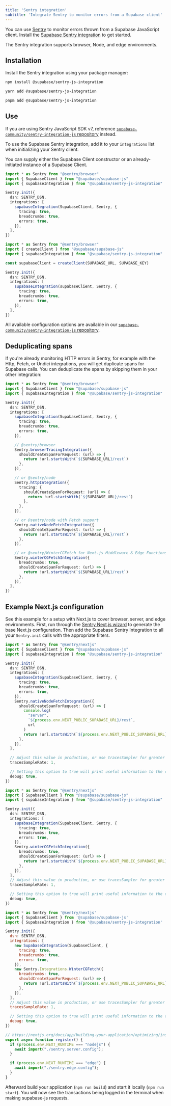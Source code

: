 ```yaml
---
title: 'Sentry integration'
subtitle: 'Integrate Sentry to monitor errors from a Supabase client'
---
```


You can use [Sentry](https://sentry.io/welcome/) to monitor errors thrown from a Supabase JavaScript client. Install the [Supabase Sentry integration](https://github.com/supabase-community/sentry-integration-js) to get started.

The Sentry integration supports browser, Node, and edge environments.

## Installation

Install the Sentry integration using your package manager:

<Tabs scrollable queryGroup="package-manager" defaultActiveId="npm" type="underlined" size="small" >

<TabPanel id="npm" label="npm">

```sh
npm install @supabase/sentry-js-integration
```

</TabPanel>

<TabPanel id="yarn" label="yarn">

```sh
yarn add @supabase/sentry-js-integration
```

</TabPanel>

<TabPanel id="pnpm" label="pnpm">

```sh
pnpm add @supabase/sentry-js-integration
```

</TabPanel>

</Tabs>

## Use

<Admonition type='note'>

If you are using Sentry JavaScript SDK v7, reference [`supabase-community/sentry-integration-js` repository](https://github.com/supabase-community/sentry-integration-js/blob/master/README-7v.md) instead.

</Admonition>

To use the Supabase Sentry integration, add it to your `integrations` list when initializing your Sentry client.

You can supply either the Supabase Client constructor or an already-initiated instance of a Supabase Client.

<Tabs scrollable defaultActiveId="constructor" type="underlined" size="small">

<TabPanel id="constructor" label="With constructor">

```ts
import * as Sentry from "@sentry/browser"
import { SupabaseClient } from "@supabase/supabase-js"
import { supabaseIntegration } from "@supabase/sentry-js-integration"

Sentry.init({
  dsn: SENTRY_DSN,
  integrations: [
    supabaseIntegration(SupabaseClient, Sentry, {
      tracing: true,
      breadcrumbs: true,
      errors: true,
    }),
  ],
})
```

</TabPanel>

<TabPanel id="instance" label="With instance">

```ts
import * as Sentry from "@sentry/browser"
import { createClient } from "@supabase/supabase-js"
import { supabaseIntegration } from "@supabase/sentry-js-integration"

const supabaseClient = createClient(SUPABASE_URL, SUPABASE_KEY)

Sentry.init({
  dsn: SENTRY_DSN,
  integrations: [
    supabaseIntegration(supabaseClient, Sentry, {
      tracing: true,
      breadcrumbs: true,
      errors: true,
    }),
  ],
})
```

</TabPanel>

</Tabs>

All available configuration options are available in our [`supabase-community/sentry-integration-js` repository](https://github.com/supabase-community/sentry-integration-js/blob/master/README.md#options).

## Deduplicating spans

If you're already monitoring HTTP errors in Sentry, for example with the Http, Fetch, or Undici integrations, you will get duplicate spans for Supabase calls. You can deduplicate the spans by skipping them in your other integration:

```ts
import * as Sentry from "@sentry/browser"
import { SupabaseClient } from "@supabase/supabase-js"
import { supabaseIntegration } from "@supabase/sentry-js-integration"

Sentry.init({
  dsn: SENTRY_DSN,
  integrations: [
    supabaseIntegration(SupabaseClient, Sentry, {
      tracing: true,
      breadcrumbs: true,
      errors: true,
    }),

    // @sentry/browser
    Sentry.browserTracingIntegration({
      shouldCreateSpanForRequest: (url) => {
        return !url.startsWith(`${SUPABASE_URL}/rest`)
      },
    }),

    // or @sentry/node
    Sentry.httpIntegration({
      tracing: {
        shouldCreateSpanForRequest: (url) => {
          return !url.startsWith(`${SUPABASE_URL}/rest`)
        },
      },
    }),

    // or @sentry/node with Fetch support
    Sentry.nativeNodeFetchIntegration({
      shouldCreateSpanForRequest: (url) => {
        return !url.startsWith(`${SUPABASE_URL}/rest`)
      },
    }),

    // or @sentry/WinterCGFetch for Next.js Middleware & Edge Functions
    Sentry.winterCGFetchIntegration({
      breadcrumbs: true,
      shouldCreateSpanForRequest: (url) => {
        return !url.startsWith(`${SUPABASE_URL}/rest`)
      },
    }),
  ],
})
```

## Example Next.js configuration

See this example for a setup with Next.js to cover browser, server, and edge environments. First, run through the [Sentry Next.js wizard](https://docs.sentry.io/platforms/javascript/guides/nextjs/#install) to generate the base Next.js configuration. Then add the Supabase Sentry Integration to all your `Sentry.init` calls with the appropriate filters.

<Tabs scrollable defaultActiveId="browser" type="underlined" size="small">

<TabPanel id="browser" label="Browser">

```ts sentry.client.config.ts
import * as Sentry from "@sentry/nextjs"
import { SupabaseClient } from "@supabase/supabase-js"
import { supabaseIntegration } from "@supabase/sentry-js-integration"

Sentry.init({
  dsn: SENTRY_DSN,
  integrations: [
    supabaseIntegration(SupabaseClient, Sentry, {
      tracing: true,
      breadcrumbs: true,
      errors: true,
    }),
    Sentry.nativeNodeFetchIntegration({
      shouldCreateSpanForRequest: (url) => {
        console.log(
          "server",
          `${process.env.NEXT_PUBLIC_SUPABASE_URL}/rest`,
          url
        )
        return !url.startsWith(`${process.env.NEXT_PUBLIC_SUPABASE_URL}/rest`)
      },
    }),
  ],

  // Adjust this value in production, or use tracesSampler for greater control
  tracesSampleRate: 1,

  // Setting this option to true will print useful information to the console while you're setting up Sentry.
  debug: true,
})
```

</TabPanel>

<TabPanel id="server" label="Server">

```ts sentry.server.config.ts
import * as Sentry from "@sentry/nextjs"
import { SupabaseClient } from "@supabase/supabase-js"
import { supabaseIntegration } from "@supabase/sentry-js-integration"

Sentry.init({
  dsn: SENTRY_DSN,
  integrations: [
    supabaseIntegration(SupabaseClient, Sentry, {
      tracing: true,
      breadcrumbs: true,
      errors: true,
    }),
    Sentry.winterCGFetchIntegration({
      breadcrumbs: true,
      shouldCreateSpanForRequest: (url) => {
        return !url.startsWith(`${process.env.NEXT_PUBLIC_SUPABASE_URL}/rest`)
      },
    }),
  ],
  // Adjust this value in production, or use tracesSampler for greater control
  tracesSampleRate: 1,

  // Setting this option to true will print useful information to the console while you're setting up Sentry.
  debug: true,
})
```

</TabPanel>

<TabPanel id="edge" label="Middleware & Edge">

```js sentry.edge.config.ts
import * as Sentry from '@sentry/nextjs'
import { SupabaseClient } from '@supabase/supabase-js'
import { SupabaseIntegration } from '@supabase/sentry-js-integration'

Sentry.init({
  dsn: SENTRY_DSN,
  integrations: [
    new SupabaseIntegration(SupabaseClient, {
      tracing: true,
      breadcrumbs: true,
      errors: true,
    }),
    new Sentry.Integrations.WinterCGFetch({
      breadcrumbs: true,
      shouldCreateSpanForRequest: (url) => {
        return !url.startsWith(`${process.env.NEXT_PUBLIC_SUPABASE_URL}/rest`)
      },
    }),
  ],
  // Adjust this value in production, or use tracesSampler for greater control
  tracesSampleRate: 1,

  // Setting this option to true will print useful information to the console while you're setting up Sentry.
  debug: true,
})
```

</TabPanel>

<TabPanel id="instrumentation" label="Instrumentation">

```js instrumentation.ts
// https://nextjs.org/docs/app/building-your-application/optimizing/instrumentation
export async function register() {
  if (process.env.NEXT_RUNTIME === "nodejs") {
    await import("./sentry.server.config");
  }

  if (process.env.NEXT_RUNTIME === "edge") {
    await import("./sentry.edge.config");
  }
}
```

</TabPanel>

</Tabs>

Afterward build your application (`npm run build`) and start it locally (`npm run start`). You will now see the transactions being logged in the terminal when making supabase-js requests.
